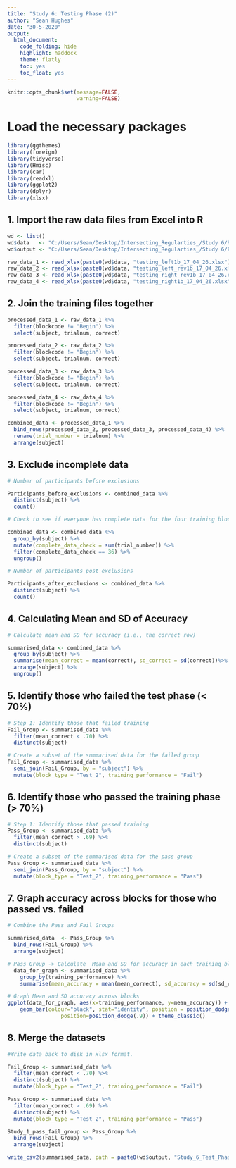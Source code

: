 ```yaml
---
title: "Study 6: Testing Phase (2)"
author: "Sean Hughes"
date: "30-5-2020"
output: 
  html_document:
    code_folding: hide
    highlight: haddock
    theme: flatly
    toc: yes 
    toc_float: yes
---
```


```r
knitr::opts_chunk$set(message=FALSE,
                      warning=FALSE)
```


# Load the necessary packages

```r
library(ggthemes)
library(foreign)
library(tidyverse)
library(Hmisc)
library(car)
library(readxl)
library(ggplot2)
library(dplyr)
library(xlsx)
```

## 1. Import the raw data files from Excel into R

```r

wd <- list()
wd$data   <- "C:/Users/Sean/Desktop/Intersecting_Regularties_/Study 6/Raw_Data/"
wd$output <- "C:/Users/Sean/Desktop/Intersecting_Regularties_/Study 6/Processed_Data/"

raw_data_1 <- read_xlsx(paste0(wd$data, "testing_left1b_17_04_26.xlsx"), col_names = TRUE)
raw_data_2 <- read_xlsx(paste0(wd$data, "testing_left_rev1b_17_04_26.xlsx"), col_names = TRUE)
raw_data_3 <- read_xlsx(paste0(wd$data, "testing_right_rev1b_17_04_26.xlsx"), col_names = TRUE)
raw_data_4 <- read_xlsx(paste0(wd$data, "testing_right1b_17_04_26.xlsx"), col_names = TRUE)

```

## 2. Join the training files together

```r

processed_data_1 <- raw_data_1 %>% 
  filter(blockcode != "Begin") %>% 
  select(subject, trialnum, correct)

processed_data_2 <- raw_data_2 %>% 
  filter(blockcode != "Begin") %>% 
  select(subject, trialnum, correct)

processed_data_3 <- raw_data_3 %>% 
  filter(blockcode != "Begin") %>% 
  select(subject, trialnum, correct)

processed_data_4 <- raw_data_4 %>% 
  filter(blockcode != "Begin") %>% 
  select(subject, trialnum, correct)

combined_data <- processed_data_1 %>% 
  bind_rows(processed_data_2, processed_data_3, processed_data_4) %>%
  rename(trial_number = trialnum) %>% 
  arrange(subject)

```

## 3. Exclude incomplete data

```r

# Number of participants before exclusions

Participants_before_exclusions <- combined_data %>% 
  distinct(subject) %>% 
  count()

# Check to see if everyone has complete data for the four training blocks - if block_number = 280 then they do. Otherwise they do not. If they do not then remove them 

combined_data <- combined_data %>%
  group_by(subject) %>% 
  mutate(complete_data_check = sum(trial_number)) %>%
  filter(complete_data_check == 36) %>%
  ungroup() 

# Number of participants post exclusions

Participants_after_exclusions <- combined_data %>% 
  distinct(subject) %>% 
  count()

```

## 4. Calculating Mean and SD of Accuracy 

```r

# Calculate mean and SD for accuracy (i.e., the correct row) 

summarised_data <- combined_data %>%
  group_by(subject) %>% 
  summarise(mean_correct = mean(correct), sd_correct = sd(correct))%>%
  arrange(subject) %>%
  ungroup()

```

## 5. Identify those who failed the test phase (< 70%)

```r
# Step 1: Identify those that failed training
Fail_Group <- summarised_data %>% 
  filter(mean_correct < .70) %>%
  distinct(subject)

# Create a subset of the summarised data for the failed group
Fail_Group <- summarised_data %>% 
  semi_join(Fail_Group, by = "subject") %>%
  mutate(block_type = "Test_2", training_performance = "Fail")

```


## 6. Identify those who passed the training phase (> 70%)

```r

# Step 1: Identify those that passed training
Pass_Group <- summarised_data %>% 
  filter(mean_correct > .69) %>%
  distinct(subject)

# Create a subset of the summarised data for the pass group
Pass_Group <- summarised_data %>% 
  semi_join(Pass_Group, by = "subject") %>%
  mutate(block_type = "Test_2", training_performance = "Pass")


```

## 7. Graph accuracy across blocks for those who passed vs. failed

```r

# Combine the Pass and Fail Groups 

summarised_data  <- Pass_Group %>% 
  bind_rows(Fail_Group) %>% 
  arrange(subject)

# Pass_Group -> Calculate  Mean and SD for accuracy in each training block
  data_for_graph <- summarised_data %>% 
    group_by(training_performance) %>% 
    summarise(mean_accuracy = mean(mean_correct), sd_accuracy = sd(sd_correct))

# Graph Mean and SD accuracy across blocks
ggplot(data_for_graph, aes(x=training_performance, y=mean_accuracy)) +
    geom_bar(colour="black", stat="identity", position = position_dodge()) + geom_errorbar(aes(ymin=mean_accuracy-sd_accuracy, ymax=mean_accuracy+sd_accuracy), width=.2,
                 position=position_dodge(.9)) + theme_classic()

```

## 8. Merge the datasets

```r
#Write data back to disk in xlsx format.

Fail_Group <- summarised_data %>% 
  filter(mean_correct < .70) %>%
  distinct(subject) %>% 
  mutate(block_type = "Test_2", training_performance = "Fail")

Pass_Group <- summarised_data %>% 
  filter(mean_correct > .69) %>%
  distinct(subject) %>% 
  mutate(block_type = "Test_2", training_performance = "Pass")

Study_1_pass_fail_group <- Pass_Group %>% 
  bind_rows(Fail_Group) %>% 
  arrange(subject)

write_csv2(summarised_data, path = paste0(wd$output, "Study_6_Test_Phase_2.csv"))


```